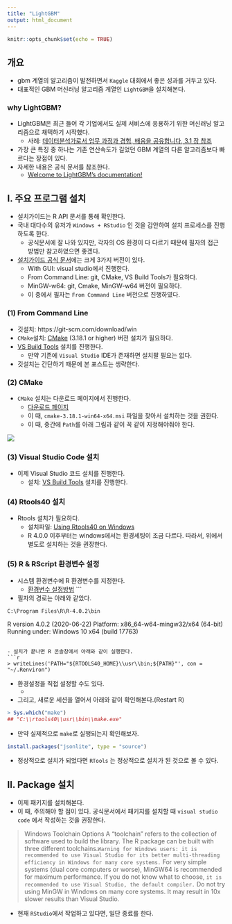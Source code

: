 ```yaml
---
title: "LightGBM"
output: html_document
---
```


```r
knitr::opts_chunk$set(echo = TRUE)
```

## 개요 
- gbm 계열의 알고리즘이 발전하면서 `Kaggle` 대회에서 좋은 성과를 거두고 있다. 
- 대표적인 GBM 머신러닝 알고리즘 계열인 `LightGBM`을 설치해본다. 

### why LightGBM?
- LightGBM은 최근 들어 각 기업에서도 실제 서비스에 응용하기 위한 머신러닝 알고리즘으로 채택하기 시작했다. 
  + 사례: [데이터분석가로서 업무 과정과 경험, 배움을 공유합니다, 3.1 장 참조](https://woowabros.github.io/woowabros/2020/07/01/how_data_analyst_works.html)
- 가장 큰 특징 중 하나는 기존 연산속도가 길었던 GBM 계열의 다른 알고리즘보다 빠르다는 장점이 있다. 
- 자세한 내용은 공식 문서를 참조한다. 
  + [Welcome to LightGBM’s documentation!](https://lightgbm.readthedocs.io/en/latest/)
  
## I. 주요 프로그램 설치
- 설치가이드는 R API 문서를 통해 확인한다. 
- 국내 대다수의 유저가 `Windows + RStudio` 인 것을 감안하여 설치 프로세스를 진행하도록 한다. 
  + 공식문서에 잘 나와 있지만, 각자의 OS 환경이 다 다르기 때문에 필자의 접근 방법만 참고하였으면 좋겠다. 
- [설치가이드 공식 문서](https://lightgbm.readthedocs.io/en/latest/Installation-Guide.html)에는 크게 3가지 버전이 있다. 
  + With GUI: visual studio에서 진행한다. 
  + From Command Line: git, CMake, VS Build Tools가 필요하다. 
  + MinGW-w64: git, Cmake, MinGW-w64 버전이 필요하다.
  + 이 중에서 필자는 `From Command Line` 버전으로 진행하였다. 
  
### (1) From Command Line
- 깃설치: https://git-scm.com/download/win 
- `CMake`설치: [CMake](https://cmake.org/) (3.18.1 or higher) 버전 설치가 필요하다. 
- [VS Build Tools](https://visualstudio.microsoft.com/downloads/) 설치를 진행한다. 
  + 만약 기존에 `Visual Studio` IDE가 존재하면 설치팔 필요는 없다. 
- 깃설치는 간단하기 때문에 본 포스트는 생략한다. 

### (2) CMake
- `CMake` 설치는 다운로드 페이지에서 진행한다. 
  + [다운로드 페이지](https://cmake.org/download/)
  + 이 때, `cmake-3.18.1-win64-x64.msi` 파일을 찾아서 설치하는 것을 권한다.
  + 이 때, 중간에 `Path`를 아래 그림과 같이 꼭 같이 지정해야줘야 한다. 
  
![](lightgbm/cmake_path.png)

### (3) Visual Studio Code 설치
- 이제 Visual Studio 코드 설치를 진행한다. 
  + 설치: [VS Build Tools](https://visualstudio.microsoft.com/downloads/) 설치를 진행한다. 
  
### (4) Rtools40 설치
- Rtools 설치가 필요하다. 
  + 설치파일: [Using Rtools40 on Windows](https://cran.r-project.org/bin/windows/Rtools/)
  + R 4.0.0 이후부터는 windows에서는 환경세팅이 조금 다르다. 
  따라서, 위에서 별도로 설치하는 것을 권장한다. 

### (5) R & RScript 환경변수 설정
- 시스템 환경변수에 R 환경변수를 지정한다. 
  + [환경변수 설정방법](https://0utlier.tistory.com/16)
```
- 필자의 경로는 아래와 같았다. 
```
C:\Program Files\R\R-4.0.2\bin
```
R version 4.0.2 (2020-06-22)
Platform: x86_64-w64-mingw32/x64 (64-bit)
Running under: Windows 10 x64 (build 17763)
```

- 설치가 끝나면 R 콘솔창에서 아래와 같이 실행한다. 
```r
> writeLines('PATH="${RTOOLS40_HOME}\\usr\\bin;${PATH}"', con = "~/.Renviron")
```
- 환경설정을 직접 설정할 수도 있다. 
  + 
- 그리고, 새로운 세션을 열어서 아래와 같이 확인해본다.(Restart R) 

```r
> Sys.which("make")
## "C:\\rtools40\\usr\\bin\\make.exe"
```

- 만약 실제적으로 `make`로 실행되는지 확인해보자. 
```r
install.packages("jsonlite", type = "source")
```

- 정상적으로 설치가 되었다면 `RTools` 는 정상적으로 설치가 된 것으로 볼 수 있다. 

## II. Package 설치
- 이제 패키지를 설치해본다. 
- 이 때, 주의해야 할 점이 있다. 공식문서에서 패키지를 설치할 때 `visual studio code` 에서 작성하는 것을 권장한다. 

> Windows Toolchain Options
A "toolchain" refers to the collection of software used to build the library. The R package can be built with three different toolchains.`Warning for Windows users: it is recommended to use Visual Studio for its better multi-threading efficiency in Windows for many core systems.` For very simple systems (dual core computers or worse), MinGW64 is recommended for maximum performance. If you do not know what to choose, `it is recommended to use Visual Studio, the default compiler.` Do not try using MinGW in Windows on many core systems. It may result in 10x slower results than Visual Studio.

- 현재 `RStudio`에서 작업하고 있다면, 일단 종료를 한다. 


